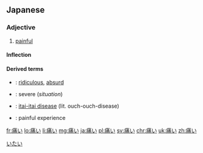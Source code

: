 ==Japanese==
{{ja-kanjitab|いた|sort=いたい|yomi=kun}}

===Adjective===
{{ja-adj|infl=i|いたい}}

# [[painful]]
#: {{ja-usex|頭が'''痛い'''。|あたま が '''いたい'''。|I have a headache.}}

====Inflection====
{{ja-i|いた}}

====Derived terms====
* {{ja-r|片腹痛い|かたはらいたい}}: [[ridiculous]], [[absurd]]
* {{ja-r|手痛い|ていたい}}: severe (''situation'')
* {{ja-r|痛い 痛い 病|いたい いたい びょう}}: [[itai-itai disease]] (lit. ouch-ouch-disease)
* {{ja-r|痛い目|いたいめ}}: painful experience

[[Category:1000 Japanese basic words|いたい]]

[[fr:痛い]]
[[lo:痛い]]
[[li:痛い]]
[[mg:痛い]]
[[ja:痛い]]
[[pl:痛い]]
[[sv:痛い]]
[[chr:痛い]]
[[uk:痛い]]
[[zh:痛い]]